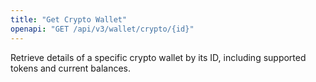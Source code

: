 ```yaml
---
title: "Get Crypto Wallet"
openapi: "GET /api/v3/wallet/crypto/{id}"
---
```


Retrieve details of a specific crypto wallet by its ID, including supported tokens and current balances.
